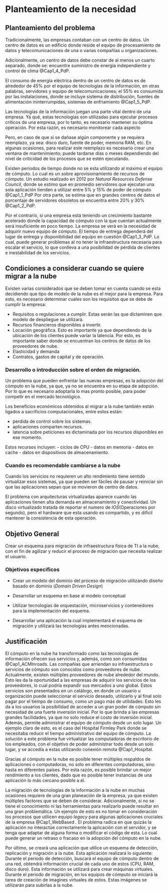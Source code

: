 <!--
This is for including Chapter 1.  Notice that it's also good practice to name your chunk.  This will help you debug potential issues as you knit.  The chunk above is called intro and the one below is called chapter1.  Feel free to change the name of the Rmd file as you wish, but don't forget to change it here from chap1.Rmd.
-->

<!--
The {#rmd-basics} text after the chapter declaration will allow us to link throughout the document back to the beginning of Chapter 1.  These labels will automatically be generated (if not specified) by changing the spaces to hyphens and capital letters to lowercase.  Look for the reference to this label at the beginning of Chapter 2.
-->

# Planteamiento de la necesidad {#rmd-basics}


## Planteamiento del problema
<!--
Seguir el ejemplo de este documento para describir el problema y la introducción del computo en la nube
European Scientific Journal April 2013 edition vol.9, No.12 ISSN: 1857 – 7881 (Print) e - ISSN 1857- 7431
222
PHYSICAL SERVER AND VIRTUAL SERVER: THE
PERFORMANCE TRADE-OFFS -->

<!-- 
iNICIAR CON ESTE ARTICULO, Y LUEGO SEGUIR CON LO QUE SE TIENE ESCRITO
https://www.datacenterknowledge.com/archives/2013/01/08/top-five-data-center-issues-dcim-to-the-rescue

hablar sobre el centro de datos y sus características

mencionar algunos de los standares de los centros de datos y la problematica
que puede generar mantener los componentes electricos o como considerar el crecimiento.


AQUI HABLAR DEL CAPEX, posiblemente buscar un porcentaje de recursos de una empresa 
que gasta al mes, para mantener un centro de datos "decente".i

al tener un datacenter es necesario contar con personal capacitado para realizar 
esa tarea, o administrador de sistema, el cual no soolo se encarga de realizar 
el monitoreo, cambios de partes fisicas como Sistemas oeprativos,etc. 

-->


Tradicionalmente, las empresas contaban con un centro de datos.
<!-- donde alojaban desde un par de servidores a cientos de estos.--> 
Un centro de datos es un edificio donde reside el equipo de procesamiento de datos y telecomunicaciones de una o varias compañías u organizaciones.
<!--u organizaciones; este, debe  -->

Adicionalmente, un centro de datos debe constar de al menos un cuarto separado, donde se: encuentre suministro de energía independiente y control de clima @Cap1_4_PdP.
<!--Alguno de los componentes que se pueden llegar a encontrar en este tipo de cuartos son: 
Algunas de las características que algunos centros de datos pueden brindar son:


Algunos de los componentes de este cuarto son : ejemplos. Por otro lado, un centro de datos puede puede tener diferentes características dependiendo del giro de la empresa.
Algunas de las características que puede llegar a ofrecer un centro de datos son: 

- Alta disponibilidad
- seguridad perimetral
- 

-->

El consumo de energía eléctrica dentro de un centro de datos es de alrededor de 45% por el equipo de tecnologías de la información, en otras palabras, servidores y equipo de telecomunicaciones; el 55% es consumida por las instalaciones, donde se incluye sistema de distribución, fuentes de alimentación ininterrumpidas, sistemas de enfriamiento @Cap1_5_PdP.

Las tecnologías de la información juegan una parte vital dentro de una empresa. Ya qué, estas tecnologías son utilizadas para ejecutar procesos críticos de una empresa, por lo tanto, es necesario mantener su óptima operación. 
Por esta razón, es necesario monitorear cada aspecto 

Pero, en caso de que sí se dañase algún componente y se requiera reemplazo, ya sea: disco duro, fuente de poder, memoria RAM, etc. En algunas ocasiones, para realizar este reemplazo es necesario crear una ventana de mantenimiento; puede tardarse días o meses dependiendo del nivel de criticidad de los procesos que se estén ejecutando.

<!--
El consumo de energía eléctrica dentro de un centro de datos es de alrededor de 45% por el equipo de tecnologías de la información, en otras palabras, servidores y equipo de telecomunicaciones; el 55% es consumida por las instalaciones, donde se incluye sistema de distribución, fuentes de alimentación ininterrumpidas, sistemas de enfriamiento @Cap1_5_PdP.

-->
<!-- Las tecnologías de la información juegan una parte vital dentro de una empresa. Ya qué, estas tecnologías son utilizadas para ejecutar procesos críticos, por lo tanto, es necesario mantener su operación óptima. Pero, sí se daña un componente o sufre una avería y se requiera un reemplazo de un componente físico (disco duro, fuente de poder, memoria RAM, etc). En algunas ocasiones, para realizar este reemplazo es necesario crear una ventana de mantenimiento; puede tardarse días o meses dependiendo del nivel de criticidad de los procesos que se estén ejecutando.

--> 
Existen periodos de tiempo donde no se esta utilizando al máximo el equipo de cómputo. Lo cual es un sobre aprovisionamiento de recursos de cómputo. Un estudio realizado en 2012 por *Natural Resources Defense Council*, donde se estimo que en promedio servidores que ejecutan una sola aplicación tienden a utilizar entre 5% y 15% de poder de cómputo @Cap1_1_PdP
Por otra parte, se estima que en grandes centros de datos el porcentaje de servidores obsoletos se encuentra entre 20% y 30% @Cap1_2_PdP. 

Por el contrario, si una empresa está teniendo un crecimiento bastante acelerado donde la capacidad de cómputo con la que cuentan actualmente será insuficiente en poco tiempo. La empresa se verá en la necesidad de adquirir nuevo equipo de cómputo. El tiempo de entrega dependerá del lugar de entrega y disponibilidad del equipo en cuestión @Cap1_3_PdP. Lo cual, puede generar problemas al no tener la infraestructura necesaria para escalar el servicio, lo que conlleva a una posibilidad de pérdida de clientes e inestabilidad de los servicios. 




## Condiciones a considerar cuando se quiere migrar a la nube


<!-- https://www.openstack.org/assets/marketing/OpenStack-the-Path-to-Cloud.pdf -->

Existen varias considerados que se deben tomar en cuenta cuando se esta decidiendo que tipo de modelo de la nube es el mejor para la empresa. Para esto, es necesario determinar cuales son los requisitos que se debe de cumplir la empresa:

- Requisitos o regulaciones a cumplir. Estas serán las que dictaminen que modelo de despliegue se utilizará. 
- Recursos financieros disponibles a invertir.
- Locación geográfica. Esto es importante ya que dependiendo de la ubicación de los clientes puede variar la latencia. Por esto, es importante saber donde se encuentran los centros de datos de los proveedores de nube. 
- Elasticidad y demanda
- Contratos, gastos de capital y de operación. 


### Desarrollo o introducción sobre el orden de migración.

Un problema que pueden enfrentar las nuevas empresas, es la adopción del cómputo en la nube, ya que, ya no se  encuentra en su etapa de  adopción. Por lo que es necesario adoptarla lo mas pronto posible, para poder competir en el mercado tecnológico. 

<!-- Kode Vicious Every Silver Lining Has a Cloud DOI: 10.1145/3232041-->
Los beneficios económicos obtenidos al migrar a la nube también están ligados a sacrificios computacionales, entre estos están:

- perdida de control sobre los sistemas.
- aplicaciones comparten recursos.
- latencia sobre peticiones es dictaminada por los recursos disponibles en ese momento.

Estos recursos incluyen:
- ciclos de CPU 
- datos en memoria 
- datos en cache
- datos en dispositivos de almacenamiento.


### Cuando es recomendable cambiarse a la nube  

<!--https://dl.acm.org/citation.cfm?doid=3001840.2988447     -->

Cuando los servicios no requieren un alto rendimiento tiene sentido virtualizar esos sistemas, ya que pueden ser fáciles de pausar y reiniciar sin que las aplicaciones sepan que se movieron de centro de datos.

El problema con arquitecturas virtualizadas aparece cuando las aplicaciones tienen alta demanda en almacenamiento y conectividad. Un disco virtualizado tratada de reportar el numero de *IOS*(Operaciones por segundo), pero el hardware que esta usando es compartido, y es difícil mantener la consistencia de esta operación.




<!--
COMPRAR EQUIPO DE COMPUTO REQUIERE 

Muchas empresas están adoptando nuevas tecnologías para reducir costos y aumentar aprovechamiento de recursos de computo, Virtualización, computo en la nube y contenedores son de las mas comunes. Pero para poder adoptar estas tecnologías en muchas ocasiones es necesario cambiar la forma de ofrecer servicios 

MODELO DE NEGOCIO
-->

## Objetivo General

Crear un esquema para migración de infraestructura física de TI a la nube, con el fin de agilizar y reducir el proceso de migración que necesita realizar el usuario.

### Objetivos específicos

- Crear un modelo del dominio del proceso de migración utilizando diseño basado en dominio (*Domain Driven Design*)

- Desarrollar un esquema en base al modelo conceptual
  
- Utilizar tecnologías de orquestación, microservicios y contenedores para la implementación del esquema.

- Desarrollar una aplicación la cual implementará el esquema de migración y utilizará las tecnologías antes mencionadas.



## Justificación

<!-- Utilizar el orden de desarrollo de texto de  Analisis of prices esta en Gdrive 
Capitulo 2
-->


El cómputo en la nube ha transformado como las tecnologías de información ofrecen sus servicios y, además, como son consumidas @Cap1_ACMInroads. Las compañías que arriendan su infraestructura o servicios de cómputo son conocidos como proveedores de nube. Actualmente, existen múltiples proveedores de nube alrededor del mundo. Esto les da la oportunidad a las empresas de adquirir los servicios de los proveedores, lo cual podría expandir sus mercados a uno global. Estos servicios son presentados en un catálogo, en donde un usuario u organización puede seleccionar el servicio deseado, utilizarlo y al final solo pagar por el tiempo de consumo, como un pago más de utilidades. Esto les da a los usuarios la posibilidad de acceder a un gran poder de cómputo sin necesidad de una fuerte inversión inicial. Por lo que brinda a las empresas grandes facilidades, ya que no solo reduce el costo de inversión inicial. Además, permite administrar el equipo de cómputo desde un solo lugar.  Un ejemplo claro de esto, es el caso del Hospital Firmley Park donde se necesitaba reducir el tiempo administrativo del equipo de cómputo. La solución a este problema fue virtualizar las computadoras de escritorio de los empleados, con el objetivo de poder administrar todo desde un solo lugar, y se accedía a estas utilizando conexión remota @Cap1_Hospital.

Gracias al cómputo en la nube es posible tener múltiples respaldos de aplicaciones o computadoras, no solo en diferentes computadoras, sino hasta en diferentes países. Por esta razón, es posible brindar un mejor rendimiento a los clientes, dado que es posible tener instancias de una aplicación lo más cercano posible a él.

La migración de tecnologías de la información a la nube en muchas ocasiones requiere de una gran planeación de la empresa, ya que existen múltiples factores que se deben de considerar. Adicionalmente, si no se tiene el conocimiento ni las herramientas para realizarlo puede resultar en una gran problemática. Un ejemplo de esto es no tomar en consideración los procesos que utilicen equipo *legacy* para algunas aplicaciones cruciales de la empresa @Cap1_WebBased . El problema radica en que quizás la aplicación no interactúe correctamente la aplicación con el servidor, y se tenga que adaptar de alguna forma o modificar el código de esta. Lo cual puede generar un retraso o fracaso en la adopción del cómputo en la nube. 

Por último, se creará una aplicación que utilice un esquema de detección, replicación y migración a la nube. Esta aplicación realizará lo siguiente: Durante el periodo de detección, buscará el equipo de cómputo dentro de una red, obtendrá información crucial de cada uno de estos (CPU, RAM, disco duro). Esta información se utilizará para crear máquinas virtuales. Durante el periodo de migración, en los equipos de cómputo se iniciará la tarea de creación de imagines virtuales de estos. Estas imágenes se utilizarán para subirlas a la nube.


 <!--
## Alcance del proyecto

## Tipo de proyecto
-->
